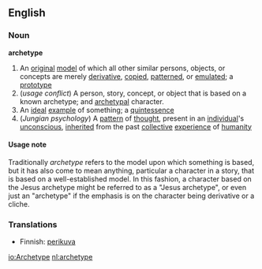 ==English==
===Noun===
'''archetype'''
{{wikipedia}}
# An [[original]] [[model]] of which all other similar persons, objects, or concepts are merely [[derivative]], [[copied]], [[patterned]], or [[emulated]]; a [[prototype]]
# (''usage conflict'') A person, story, concept, or object that is based on a known archetype; and [[archetypal]] character.
# An [[ideal]] [[example]] of something; a [[quintessence]]
#(''Jungian psychology'') A [[pattern]] of [[thought]], present in an [[individual]]'s [[unconscious]], [[inherited]] from the past [[collective]] [[experience]] of [[humanity]]

==== Usage note ====
Traditionally ''archetype'' refers to the model upon which something is based, but it has also come to mean anything, particular a character in a story, that is based on a well-established model.  In this fashion, a character based on the Jesus archetype might be referred to as a "Jesus archetype", or even just an "archetype" if the emphasis is on the character being derivative or a cliche.

===Translations===
*Finnish: [[perikuva]]

[[io:Archetype]]
[[nl:archetype]]